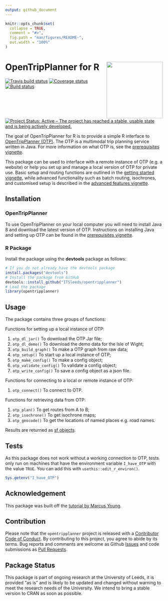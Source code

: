 ```yaml
---
output: github_document
---
```


<!-- README.md is generated from README.Rmd. Please edit that file -->

```r
knitr::opts_chunk$set(
  collapse = TRUE,
  comment = "#>",
  fig.path = "man/figures/README-",
  out.width = "100%"
)
```

# OpenTripPlanner for R <a href='https://itsleeds.github.io/'><img src='man/figures/logo.png' align="right" height=180/></a>

[![Travis build status](https://travis-ci.org/ITSLeeds/opentripplanner.svg?branch=master)](https://travis-ci.org/ITSLeeds/opentripplanner) [![Coverage status](https://codecov.io/gh/ITSLeeds/opentripplanner/branch/master/graph/badge.svg)](https://codecov.io/github/ITSLeeds/opentripplanner?branch=master) [![Build status](https://ci.appveyor.com/api/projects/status/gqp3smc04as3qg85?svg=true)](https://ci.appveyor.com/project/layik/opentripplanner-05ana) [![Project Status: Active – The project has reached a stable, usable state and is being actively developed.](https://www.repostatus.org/badges/latest/active.svg)](https://www.repostatus.org/#active)

The goal of OpenTripPlanner for R is to provide a simple R interface to [OpenTripPlanner (OTP)](https://www.opentripplanner.org/). The OTP is a multimodal trip planning service written in Java. For more information on what OTP is, see the [prerequisites vignette](https://itsleeds.github.io/opentripplanner/articles/prerequisites.html).

This package can be used to interface with a remote instance of OTP (e.g. a website) or help you set up and manage a local version of OTP for private use.  Basic setup and routing functions are outlined in the [getting started vignette](https://itsleeds.github.io/opentripplanner/articles/opentripplanner.html), while advanced functionality such as batch routing, isochrones, and customised setup is described in the [advanced features vignette](https://itsleeds.github.io/opentripplanner/articles/advanced_features.html).

## Installation

### OpenTripPlanner

To use OpenTripPlanner on your local computer you will need to install Java 8 and download the latest version of OTP. Instructions on installing Java and setting up OTP can be found in the [prerequisites vignette](https://itsleeds.github.io/opentripplanner/articles/prerequisites.html).

### R Package

Install the package using the **devtools** package as follows:

```r
# If you do not already have the devtools package
install.packages("devtools")
# Install the package from GitHub
devtools::install_github("ITSleeds/opentripplanner")
# Load the package
library(opentripplanner)
```

## Usage

The package contains three groups of functions:

Functions for setting up a local instance of OTP:

1. `otp_dl_jar()`          To download the OTP Jar file;
1. `otp_dl_demo()`         To download the demo data for the Isle of Wight;
1. `otp_build_graph()`     To make a OTP graph from raw data;
1. `otp_setup()`           To start up a local instance of OTP;
1. `otp_make_config()`     To make a config object;
1. `otp_validate_config()` To validate a config object;
1. `otp_write_config()`    To save a config object as a json file.

Functions for connecting to a local or remote instance of OTP:

1. `otp_connect()`      To connect to OTP.

Functions for retrieving data from OTP:

1. `otp_plan()`         To get routes from A to B;
1. `otp_isochrone()`     To get isochrone maps;
1. `otp_geocode()`      To get the locations of named places e.g. road names.

Results are returned as [sf objects](https://cran.r-project.org/web/packages/sf/index.html).

## Tests 

As this package does not work without a working connection to OTP, tests only run on machines that have the environment variable `I_have_OTP` with the value `TRUE`.
You can add this with `usethis::edit_r_environ()`.

```r
Sys.getenv("I_have_OTP")
```

## Acknowledgement

This package was built off the [tutorial by Marcus Young](https://github.com/marcusyoung/otp-tutorial).

## Contribution

Please note that the `opentripplanner` project is released with a [Contributor Code of Conduct](CODE_OF_CONDUCT.md). By contributing to this project, you agree to abide by its terms. Bug reports and comments are welcome as Github [Issues](https://github.com/ITSLeeds/opentripplanner/issues) and code submissions as [Pull Requests](https://github.com/ITSLeeds/opentripplanner/pulls).


## Package Status

This package is part of ongoing research at the University of Leeds, it is provided "as is" and is likely to be updated and changed without warning to meet the research needs of the University. We intend to bring a stable version to CRAN as soon as possible.
